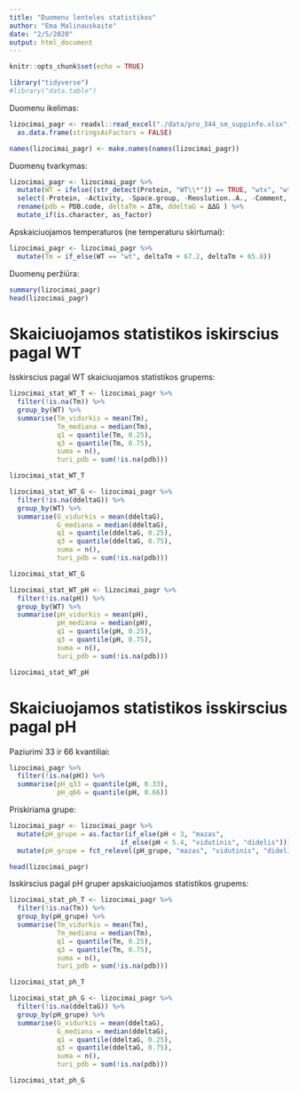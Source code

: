 ```yaml
---
title: "Duomenu lenteles statistikos"
author: "Ema Malinauskaite"
date: "2/5/2020"
output: html_document
---
```


```r
knitr::opts_chunk$set(echo = TRUE)
```

```r
library("tidyverse")
#library("data.table")
```

Duomenu ikelimas:
```r
lizocimai_pagr <- readxl::read_excel("./data/pro_344_sm_suppinfo.xlsx", sheet = "pilnas") %>%
  as.data.frame(stringsAsFactors = FALSE)

names(lizocimai_pagr) <- make.names(names(lizocimai_pagr))
```

Duomenų tvarkymas:
```r
lizocimai_pagr <- lizocimai_pagr %>%
  mutate(WT = ifelse((str_detect(Protein, "WT\\*")) == TRUE, "wtx", "wt")) %>% 
  select(-Protein, -Activity, -Space.group, -Reoslution..A., -Comment, -Tm) %>% 
  rename(pdb = PDB.code, deltaTm = ΔTm, ddeltaG = ΔΔG ) %>% 
  mutate_if(is.character, as_factor)
```

Apskaiciuojamos temperaturos (ne temperaturu skirtumai):
```r
lizocimai_pagr <- lizocimai_pagr %>%
  mutate(Tm = if_else(WT == "wt", deltaTm + 67.2, deltaTm + 65.8))
```

Duomenų peržiūra:
```r
summary(lizocimai_pagr)
head(lizocimai_pagr)
```

# Skaiciuojamos statistikos iskirscius pagal WT
Isskirscius pagal WT skaiciuojamos statistikos grupems:
```r
lizocimai_stat_WT_T <- lizocimai_pagr %>% 
  filter(!is.na(Tm)) %>%
  group_by(WT) %>%
  summarise(Tm_vidurkis = mean(Tm),
            Tm_mediana = median(Tm),
            q1 = quantile(Tm, 0.25),
            q3 = quantile(Tm, 0.75),
            suma = n(),
            turi_pdb = sum(!is.na(pdb)))

lizocimai_stat_WT_T

lizocimai_stat_WT_G <- lizocimai_pagr %>% 
  filter(!is.na(ddeltaG)) %>%
  group_by(WT) %>%
  summarise(G_vidurkis = mean(ddeltaG),
            G_mediana = median(ddeltaG),
            q1 = quantile(ddeltaG, 0.25),
            q3 = quantile(ddeltaG, 0.75),
            suma = n(),
            turi_pdb = sum(!is.na(pdb)))

lizocimai_stat_WT_G

lizocimai_stat_WT_pH <- lizocimai_pagr %>% 
  filter(!is.na(pH)) %>%
  group_by(WT) %>%
  summarise(pH_vidurkis = mean(pH),
            pH_mediana = median(pH),
            q1 = quantile(pH, 0.25),
            q3 = quantile(pH, 0.75),
            suma = n(),
            turi_pdb = sum(!is.na(pdb)))

lizocimai_stat_WT_pH
```

# Skaiciuojamos statistikos isskirscius pagal pH

Paziurimi 33 ir 66 kvantiliai:
```r
lizocimai_pagr %>% 
  filter(!is.na(pH)) %>%
  summarise(pH_q33 = quantile(pH, 0.33),
            pH_q66 = quantile(pH, 0.66))
```

Priskiriama grupe:
```r
lizocimai_pagr <- lizocimai_pagr %>% 
  mutate(pH_grupe = as.factor(if_else(pH < 3, "mazas", 
                            if_else(pH < 5.4, "vidutinis", "didelis")))) %>% 
  mutate(pH_grupe = fct_relevel(pH_grupe, "mazas", "vidutinis", "didelis"))

head(lizocimai_pagr)
```

Isskirscius pagal pH gruper apskaiciuojamos statistikos grupems:
```r
lizocimai_stat_ph_T <- lizocimai_pagr %>% 
  filter(!is.na(Tm)) %>%
  group_by(pH_grupe) %>%
  summarise(Tm_vidurkis = mean(Tm),
            Tm_mediana = median(Tm),
            q1 = quantile(Tm, 0.25),
            q3 = quantile(Tm, 0.75),
            suma = n(),
            turi_pdb = sum(!is.na(pdb)))

lizocimai_stat_ph_T

lizocimai_stat_ph_G <- lizocimai_pagr %>% 
  filter(!is.na(ddeltaG)) %>%
  group_by(pH_grupe) %>%
  summarise(G_vidurkis = mean(ddeltaG),
            G_mediana = median(ddeltaG),
            q1 = quantile(ddeltaG, 0.25),
            q3 = quantile(ddeltaG, 0.75),
            suma = n(),
            turi_pdb = sum(!is.na(pdb)))

lizocimai_stat_ph_G
```





